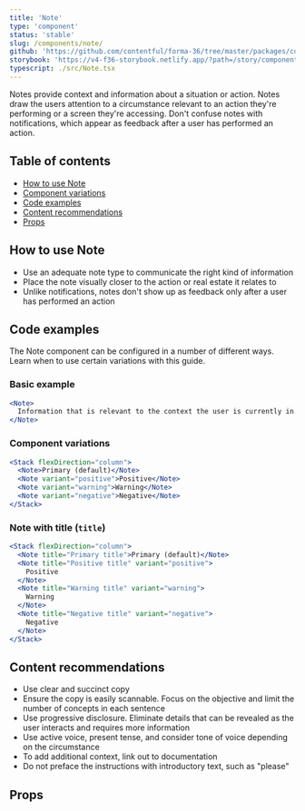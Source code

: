 ```yaml
---
title: 'Note'
type: 'component'
status: 'stable'
slug: /components/note/
github: 'https://github.com/contentful/forma-36/tree/master/packages/components/note'
storybook: 'https://v4-f36-storybook.netlify.app/?path=/story/components-note--default'
typescript: ./src/Note.tsx
---
```


Notes provide context and information about a situation or action. Notes draw the users attention to a circumstance relevant to an action they're performing or a screen they're accessing. Don't confuse notes with notifications, which appear as feedback after a user has performed an action.

## Table of contents

- [How to use Note](#how-to-use-note)
- [Component variations](#component-variations)
- [Code examples](#code-examples)
- [Content recommendations](#content-recommendations)
- [Props](#props)

## How to use Note

- Use an adequate note type to communicate the right kind of information
- Place the note visually closer to the action or real estate it relates to
- Unlike notifications, notes don't show up as feedback only after a user has performed an action

## Code examples

The Note component can be configured in a number of different ways. Learn when to use certain variations with this guide.

### Basic example

```jsx
<Note>
  Information that is relevant to the context the user is currently in.
</Note>
```

### Component variations

```jsx
<Stack flexDirection="column">
  <Note>Primary (default)</Note>
  <Note variant="positive">Positive</Note>
  <Note variant="warning">Warning</Note>
  <Note variant="negative">Negative</Note>
</Stack>
```

### Note with title (`title`)

```jsx
<Stack flexDirection="column">
  <Note title="Primary title">Primary (default)</Note>
  <Note title="Positive title" variant="positive">
    Positive
  </Note>
  <Note title="Warning title" variant="warning">
    Warning
  </Note>
  <Note title="Negative title" variant="negative">
    Negative
  </Note>
</Stack>
```

## Content recommendations

- Use clear and succinct copy
- Ensure the copy is easily scannable. Focus on the objective and limit the number of concepts in each sentence
- Use progressive disclosure. Eliminate details that can be revealed as the user interacts and requires more information
- Use active voice, present tense, and consider tone of voice depending on the circumstance
- To add additional context, link out to documentation
- Do not preface the instructions with introductory text, such as "please"

## Props


<Props of="Note" />
